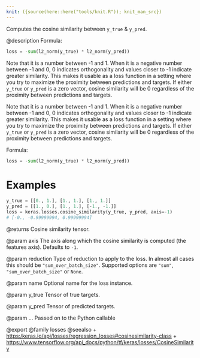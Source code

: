 ```yaml
---
knit: ({source(here::here("tools/knit.R")); knit_man_src})
---
```

Computes the cosine similarity between `y_true` & `y_pred`.

@description
Formula:
```python
loss = -sum(l2_norm(y_true) * l2_norm(y_pred))
```

Note that it is a number between -1 and 1. When it is a negative number
between -1 and 0, 0 indicates orthogonality and values closer to -1
indicate greater similarity. This makes it usable as a loss function in a
setting where you try to maximize the proximity between predictions and
targets. If either `y_true` or `y_pred` is a zero vector, cosine
similarity will be 0 regardless of the proximity between predictions
and targets.

Note that it is a number between -1 and 1. When it is a negative number
between -1 and 0, 0 indicates orthogonality and values closer to -1
indicate greater similarity. This makes it usable as a loss function in a
setting where you try to maximize the proximity between predictions and
targets. If either `y_true` or `y_pred` is a zero vector, cosine similarity
will be 0 regardless of the proximity between predictions and targets.

Formula:

```python
loss = -sum(l2_norm(y_true) * l2_norm(y_pred))
```

# Examples
```python
y_true = [[0., 1.], [1., 1.], [1., 1.]]
y_pred = [[1., 0.], [1., 1.], [-1., -1.]]
loss = keras.losses.cosine_similarity(y_true, y_pred, axis=-1)
# [-0., -0.99999994, 0.99999994]
```

@returns
Cosine similarity tensor.

@param axis
The axis along which the cosine similarity is computed
(the features axis). Defaults to `-1`.

@param reduction
Type of reduction to apply to the loss. In almost all cases
this should be `"sum_over_batch_size"`.
Supported options are `"sum"`, `"sum_over_batch_size"` or `None`.

@param name
Optional name for the loss instance.

@param y_true
Tensor of true targets.

@param y_pred
Tensor of predicted targets.

@param ...
Passed on to the Python callable

@export
@family losses
@seealso
+ <https:/keras.io/api/losses/regression_losses#cosinesimilarity-class>
+ <https://www.tensorflow.org/api_docs/python/tf/keras/losses/CosineSimilarity>
